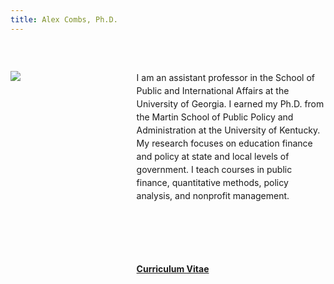 ```yaml
---
title: Alex Combs, Ph.D.
---
```

<style>
.column-left{
  float: left;
  width: 33%;
  text-align: left;
}
.column-right{
  float: right;
  width: 60%;
  text-align: left;
  line-height: 1.5
}
</style>

<div class="column-left">

<br>

![](static-files/Combs.jpg)
</div>

<br>

<div class="column-right">

I am an assistant professor in the School of Public and International Affairs at the University of Georgia. I earned my Ph.D. from the Martin School of Public Policy and Administration at the University of Kentucky. My research focuses on education finance and policy at state and local levels of government. I teach courses in public finance, quantitative methods, policy analysis, and nonprofit management.

<br><br><br>

#### [Curriculum Vitae](CV_Combs.pdf)
</div>
